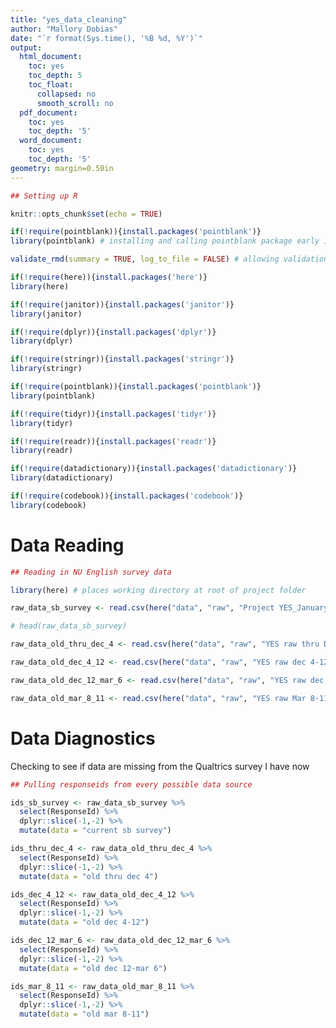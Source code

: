 ```yaml
---
title: "yes_data_cleaning"
author: "Mallory Dobias"
date: "`r format(Sys.time(), '%B %d, %Y')`"
output:
  html_document:
    toc: yes
    toc_depth: 5
    toc_float:
      collapsed: no
      smooth_scroll: no
  pdf_document:
    toc: yes
    toc_depth: '5'
  word_document:
    toc: yes
    toc_depth: '5'
geometry: margin=0.50in
---
```


```r

## Setting up R

knitr::opts_chunk$set(echo = TRUE)

if(!require(pointblank)){install.packages('pointblank')}
library(pointblank) # installing and calling pointblank package early in Markdown

validate_rmd(summary = TRUE, log_to_file = FALSE) # allowing validation from pointblank package within Markdown

```

```r

if(!require(here)){install.packages('here')}
library(here)

if(!require(janitor)){install.packages('janitor')}
library(janitor)

if(!require(dplyr)){install.packages('dplyr')}
library(dplyr)

if(!require(stringr)){install.packages('stringr')}
library(stringr)

if(!require(pointblank)){install.packages('pointblank')}
library(pointblank)

if(!require(tidyr)){install.packages('tidyr')}
library(tidyr)

if(!require(readr)){install.packages('readr')}
library(readr)

if(!require(datadictionary)){install.packages('datadictionary')}
library(datadictionary)

if(!require(codebook)){install.packages('codebook')}
library(codebook)

```

# Data Reading

```r

## Reading in NU English survey data

library(here) # places working directory at root of project folder

raw_data_sb_survey <- read.csv(here("data", "raw", "Project YES_January 16, 2025_14.23.csv")) # directing to data from project folder root

# head(raw_data_sb_survey)

```

```r

raw_data_old_thru_dec_4 <- read.csv(here("data", "raw", "YES raw thru Dec 4.csv"))

raw_data_old_dec_4_12 <- read.csv(here("data", "raw", "YES raw dec 4-12.csv"))

raw_data_old_dec_12_mar_6 <- read.csv(here("data", "raw", "YES raw dec 12-mar 6.csv"))

raw_data_old_mar_8_11 <- read.csv(here("data", "raw", "YES raw Mar 8-11.csv"))

```

# Data Diagnostics

Checking to see if data are missing from the Qualtrics survey I have now

```r

## Pulling responseids from every possible data source

ids_sb_survey <- raw_data_sb_survey %>%
  select(ResponseId) %>%
  dplyr::slice(-1,-2) %>%
  mutate(data = "current sb survey")

ids_thru_dec_4 <- raw_data_old_thru_dec_4 %>%
  select(ResponseId) %>%
  dplyr::slice(-1,-2) %>%
  mutate(data = "old thru dec 4")

ids_dec_4_12 <- raw_data_old_dec_4_12 %>%
  select(ResponseId) %>%
  dplyr::slice(-1,-2) %>%
  mutate(data = "old dec 4-12")

ids_dec_12_mar_6 <- raw_data_old_dec_12_mar_6 %>%
  select(ResponseId) %>%
  dplyr::slice(-1,-2) %>%
  mutate(data = "old dec 12-mar 6")

ids_mar_8_11 <- raw_data_old_mar_8_11 %>%
  select(ResponseId) %>%
  dplyr::slice(-1,-2) %>%
  mutate(data = "old mar 8-11")

```

```r



```

